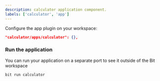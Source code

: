 ```yaml
---
description: calculator application component.
labels: ['calculator', 'app']
---
```


Configure the app plugin on your workspace:

```json
"calculator/apps/calculator": {},
```

### Run the application

You can run your application on a separate port to see it outside of the Bit workspace

```bash
bit run calculator
```
